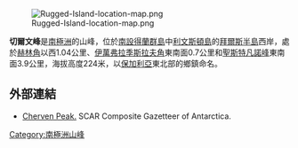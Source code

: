 [[Image:Rugged-Island-location-map.png|thumb]]

{{coord|62|37|26.6|S|61|13|30.4|W|display=title}}

'''切爾文峰'''是[[南極洲|南極洲]]的山峰，位於[[南設得蘭群島|南設得蘭群島]]中[[利文斯頓島|利文斯頓島]]的[[拜爾斯半島|拜爾斯半島]]西岸，處於[[赫林角|赫林角]]以西1.04公里、[[伊萬弗拉季斯拉夫角|伊萬弗拉季斯拉夫角]]東南面0.7公里和[[聖斯特凡諾峰|聖斯特凡諾峰]]東南面3.9公里，海拔高度224米，以[[保加利亞|保加利亞]]東北部的鄉鎮命名。

==外部連結==
* [http://data.aad.gov.au/aadc/gaz/scar/display_name.cfm?gaz_id=134700 Cherven Peak.]{{Wayback|url=http://data.aad.gov.au/aadc/gaz/scar/display_name.cfm?gaz_id=134700 |date=20120406133834 }} SCAR Composite Gazetteer of Antarctica.

{{Antarctica-geo-stub}}
[[Category:南極洲山峰|Category:南極洲山峰]]